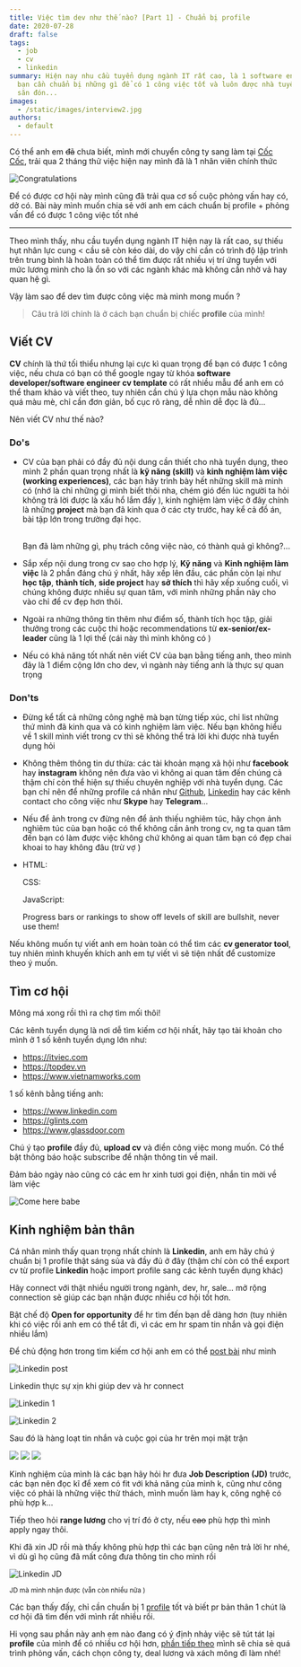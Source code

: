 ```yaml
---
title: Việc tìm dev như thế nào? [Part 1] - Chuẩn bị profile
date: 2020-07-28
draft: false
tags:
  - job
  - cv
  - linkedin
summary: Hiện nay nhu cầu tuyển dụng ngành IT rất cao, là 1 software engineer
  bạn cần chuẩn bị những gì để có 1 công việc tốt và luôn được nhà tuyển dụng
  săn đón...
images:
  - /static/images/interview2.jpg
authors:
  - default
---
```



Có thể anh em ~~đã~~ chưa biết, mình mới chuyển công ty sang làm tại [Cốc Cốc](https://coccoc.com), trải qua 2 tháng thử việc hiện nay mình đã là 1 nhân viên chính thức <Twemoji emoji="party-popper" /> <Twemoji emoji="party-popper" /> <Twemoji emoji="party-popper" />

![Congratulations](/static/images/congrat.gif)

Để có được cơ hội này mình cũng đã trải qua cơ số cuộc phỏng vấn hay có, dở có. Bài này mình muốn chia sẻ với anh em cách chuẩn bị profile + phỏng vấn để có được 1 công việc tốt nhé <Twemoji emoji="smiling-face-with-sunglasses" />

---

Theo mình thấy, nhu cầu tuyển dụng ngành IT hiện nay là rất cao, sự thiếu hụt nhân lực cung < cầu sẽ còn kéo dài, do vậy chỉ cần có trình độ lập trình trên trung bình là hoàn toàn có thể tìm được rất nhiều vị trí ứng tuyển với mức lương mình cho là ổn so với các ngành khác mà không cần nhờ vả hay quan hệ gì.

Vậy làm sao để dev tìm được công việc mà mình mong muốn <Twemoji emoji="thinking-face" /> ?

> Câu trả lời chính là ở cách bạn chuẩn bị chiếc **profile** của mình!

## Viết CV

**CV** chính là thứ tối thiểu nhưng lại cực kì quan trọng để bạn có được 1 công việc, nếu chưa có bạn có thể google ngay từ khóa **software developer/software engineer cv template** có rất nhiều mẫu để anh em có thể tham khảo và viết theo, tuy nhiên cần chú ý lựa chọn mẫu nào không quá màu mè, chỉ cần đơn giản, bố cục rõ ràng, dễ nhìn dễ đọc là đủ...

Nên viết CV như thế nào?

### Do's <Twemoji emoji="thumbs-up" />

- CV của bạn phải có đầy đủ nội dung cần thiết cho nhà tuyển dụng, theo mình 2 phần quan trọng nhất là **kỹ năng (skill)** và **kinh nghiệm làm việc (working experiences)**, các bạn hãy trình bày hết những skill mà mình có (nhớ là chỉ những gì mình biết thôi nha, chém gió đến lúc người ta hỏi không trả lời được là xấu hổ lắm đấy <Twemoji emoji="beaming-face-with-smiling-eyes" /> <Twemoji emoji="beaming-face-with-smiling-eyes" />), kinh nghiệm làm việc ở đây chính là những **project** mà bạn đã kinh qua ở các cty trước, hay kể cả đồ án, bài tập lớn trong trường đại học.

  <br />
  Bạn đã làm những gì, phụ trách công việc nào, có thành quả gì không?...

- Sắp xếp nội dung trong cv sao cho hợp lý, **Kỹ năng** và **Kinh nghiệm làm việc** là 2 phần đáng chú ý nhất, hãy xếp lên đầu, các phần còn lại như **học tập**, **thành tích**, **side project** hay **sở thích** thì hãy xếp xuống cuối, vì chúng không được nhiều sự quan tâm, với mình những phần này cho vào chỉ để cv đẹp hơn thôi.

- Ngoài ra những thông tin thêm như điểm số, thành tích học tập, giải thưởng trong các cuộc thi hoặc recommendations từ **ex-senior/ex-leader** cũng là 1 lợi thế (cái này thì mình không có <Twemoji emoji="grinning-face-with-sweat" />)

- Nếu có khả năng tốt nhất nên viết CV của bạn bằng tiếng anh, theo mình đây là 1 điểm cộng lớn cho dev, vì ngành này tiếng anh là thực sự quan trọng

### Don'ts <Twemoji emoji="thumbs-down" />

- Đừng kể tất cả những công nghệ mà bạn từng tiếp xúc, chỉ list những thứ mình đã kinh qua và có kinh nghiệm làm việc. Nếu bạn không hiểu về 1 skill mình viết trong cv thì sẽ không thể trả lời khi được nhà tuyển dụng hỏi

- Không thêm thông tin dư thừa: các tài khoản mạng xã hội như **facebook** hay **instagram** không nên đưa vào vì không ai quan tâm đến chúng cả thậm chí còn thể hiện sự thiếu chuyên nghiệp với nhà tuyển dụng. Các bạn chỉ nên để những profile cá nhân như [Github](https://github.com/hta218), [Linkedin](https://www.linkedin.com/in/hta218/) hay các kênh contact cho công việc như **Skype** hay **Telegram**...

- Nếu để ảnh trong cv đừng nên để ảnh thiếu nghiêm túc, hãy chọn ảnh nghiêm túc của bạn hoặc có thể không cần ảnh trong cv, ng ta quan tâm đến bạn có làm được việc không chứ không ai quan tâm bạn có đẹp chai khoai to hay không đâu (trừ vợ <Twemoji emoji="cat-with-tears-of-joy" />)

- HTML: <Twemoji emoji="star"/><Twemoji emoji="star"/><Twemoji emoji="star"/><Twemoji emoji="star"/><Twemoji emoji="star"/>

  CSS: <Twemoji emoji="star"/><Twemoji emoji="star"/><Twemoji emoji="star"/><Twemoji emoji="star"/><Twemoji emoji="star"/><Twemoji emoji="star"/><Twemoji emoji="star"/><Twemoji emoji="star"/>

  JavaScript: <Twemoji emoji="star"/><Twemoji emoji="star"/><Twemoji emoji="star"/><Twemoji emoji="star"/><Twemoji emoji="star"/><Twemoji emoji="star"/><Twemoji emoji="star"/><Twemoji emoji="star"/>

  Progress bars or rankings to show off levels of skill are bullshit, never use them!

Nếu không muốn tự viết anh em hoàn toàn có thể tìm các **cv generator tool**, tuy nhiên mình khuyến khích anh em tự viết vì sẽ tiện nhất để customize theo ý muốn.

## Tìm cơ hội

Mông má xong rồi thì ra chợ tìm mối thôi!

Các kênh tuyển dụng là nơi dễ tìm kiếm cơ hội nhất, hãy tạo tài khoản cho mình ở 1 số kênh tuyển dụng lớn như:

- https://itviec.com
- https://topdev.vn
- https://www.vietnamworks.com

1 số kênh bằng tiếng anh:

- https://www.linkedin.com
- https://glints.com
- https://www.glassdoor.com

Chú ý tạo **profile** đầy đủ, **upload cv** và điền công việc mong muốn. Có thể bật thông báo hoặc subscribe để nhận thông tin về mail.

Đảm bảo ngày nào cũng có các em hr xinh tươi gọi điện, nhắn tin mời về làm việc

![Come here babe](/static/images/comehere.gif 'Come here babe')

## Kinh nghiệm bản thân

Cá nhân mình thấy quan trọng nhất chính là **Linkedin**, anh em hãy chú ý chuẩn bị 1 profile thật sáng sủa và đầy đủ ở đây (thậm chí còn có thể export cv từ profile **Linkedin** hoặc import profile sang các kênh tuyển dụng khác)

Hãy connect với thật nhiều người trong ngành, dev, hr, sale... mở rộng connection sẽ giúp các bạn nhận được nhiều cơ hội tốt hơn.

Bật chế độ **Open for opportunity** để hr tìm đến bạn dễ dàng hơn (tuy nhiên khi có việc rồi anh em có thể tắt đi, vì các em hr spam tin nhắn và gọi điện nhiều lắm)

Để chủ động hơn trong tìm kiếm cơ hội anh em có thể [post bài](https://www.linkedin.com/posts/hta218_webdeveloper-nodejs-reactjs-activity-6650609183601328128-pIci) như mình

![Linkedin post](/static/images/linkedin-post.png)

Linkedin thực sự xịn khi giúp dev và hr connect

![Linkedin 1](/static/images/linkedin1.png)

![Linkedin 2](/static/images/linkedin2.png)

Sau đó là hàng loạt tin nhắn và cuộc gọi của hr trên mọi mặt trận

<div className="flex">
  <img
    src="/static/images/linkedin3.png"
    style={{ width: '33.33%', objectFit: 'cover', height: '200px' }}
  />
  <img
    src="/static/images/linkedin4.png"
    style={{ width: '33.33%', objectFit: 'cover', height: '200px' }}
  />
  <img
    src="/static/images/linkedin5.jpg"
    style={{ width: '33.33%', objectFit: 'cover', height: '200px' }}
  />
</div>

Kinh nghiệm của mình là các bạn hãy hỏi hr đưa **Job Description (JD)** trước, các bạn nên đọc kĩ để xem có fit với khả năng của mình k, cũng như công việc có phải là những việc thử thách, mình muốn làm hay k, công nghệ có phù hợp k...

Tiếp theo hỏi **range lương** cho vị trí đó ở cty, nếu ~~cao~~ phù hợp thì mình apply ngay thôi.

Khi đã xin JD rồi mà thấy không phù hợp thì các bạn cũng nên trả lời hr nhé, vì dù gì họ cũng đã mất công đưa thông tin cho mình rồi <Twemoji emoji="grinning-face-with-big-eyes"/>

![Linkedin JD](/static/images/linkedin-jd.png)

<div style={{ textAlign: 'center', marginTop: '10px' }}>
  <small>
    JD mà mình nhận được (vẫn còn nhiều nữa <Twemoji emoji="grinning-face-with-sweat" />)
  </small>
</div>

Các bạn thấy đấy, chỉ cần chuẩn bị 1 [profile](https://www.linkedin.com/in/hta218/) tốt và biết pr bản thân 1 chút là cơ hội đã tìm đến với mình rất nhiều rồi.

Hi vọng sau phần này anh em nào đang có ý định nhảy việc sẽ tút tát lại **profile** của mình để có nhiều cơ hội hơn, [phần tiếp theo](/posts/viec-tim-dev-nhu-the-nao-part-2) mình sẽ chia sẻ quá trình phỏng vấn, cách chọn công ty, deal lương và xách mông đi làm nhé!
